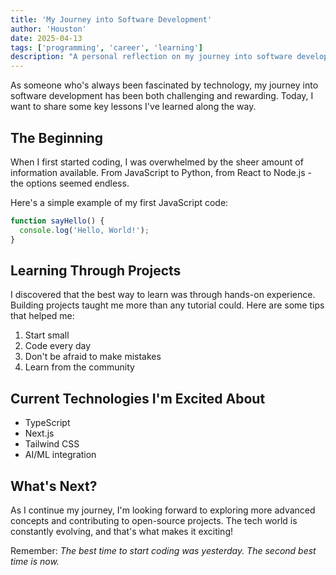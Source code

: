 ```yaml
---
title: 'My Journey into Software Development'
author: 'Houston'
date: 2025-04-13
tags: ['programming', 'career', 'learning']
description: "A personal reflection on my journey into software development, the challenges I faced, and the technologies I'm excited about."
---
```


As someone who's always been fascinated by technology, my journey into software development has been both challenging and rewarding. Today, I want to share some key lessons I've learned along the way.

## The Beginning

When I first started coding, I was overwhelmed by the sheer amount of information available. From JavaScript to Python, from React to Node.js - the options seemed endless.

Here's a simple example of my first JavaScript code:

```javascript
function sayHello() {
  console.log('Hello, World!');
}
```

## Learning Through Projects

I discovered that the best way to learn was through hands-on experience. Building projects taught me more than any tutorial could. Here are some tips that helped me:

1. Start small
2. Code every day
3. Don't be afraid to make mistakes
4. Learn from the community

## Current Technologies I'm Excited About

- TypeScript
- Next.js
- Tailwind CSS
- AI/ML integration

## What's Next?

As I continue my journey, I'm looking forward to exploring more advanced concepts and contributing to open-source projects. The tech world is constantly evolving, and that's what makes it exciting!

Remember: _The best time to start coding was yesterday. The second best time is now._
